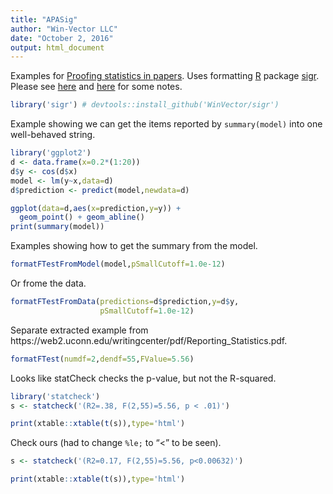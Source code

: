 ```yaml
---
title: "APASig"
author: "Win-Vector LLC"
date: "October 2, 2016"
output: html_document
---
```


Examples for [Proofing statistics in papers](http://www.win-vector.com/blog/2016/10/proofing-statistics-in-papers/).  Uses formatting [R](https://cran.r-project.org) package [sigr](https://github.com/WinVector/sigr). Please see [here](https://web2.uconn.edu/writingcenter/pdf/Reporting_Statistics.pdf) and [here](http://my.ilstu.edu/~jhkahn/apastats.html) for some notes.

```r
library('sigr') # devtools::install_github('WinVector/sigr')
```

Example showing we can get the items reported by `summary(model)` into one
well-behaved string.

```r
library('ggplot2')
d <- data.frame(x=0.2*(1:20))
d$y <- cos(d$x)
model <- lm(y~x,data=d)
d$prediction <- predict(model,newdata=d)

ggplot(data=d,aes(x=prediction,y=y)) +
  geom_point() + geom_abline() 
print(summary(model))
```

Examples showing how to get the summary from the model.

```r
formatFTestFromModel(model,pSmallCutoff=1.0e-12)
```

Or frome the data.

```r
formatFTestFromData(predictions=d$prediction,y=d$y,
                    pSmallCutoff=1.0e-12)
```

Separate extracted example from https://web2.uconn.edu/writingcenter/pdf/Reporting_Statistics.pdf.

```r
formatFTest(numdf=2,dendf=55,FValue=5.56)
```

Looks like statCheck checks the p-value, but not the R-squared.

```r
library('statcheck')
s <- statcheck('(R2=.38, F(2,55)=5.56, p < .01)')
```
```r
print(xtable::xtable(t(s)),type='html')
```

Check ours (had to change <code>%le;</code> to "<" to be seen).

```r
s <- statcheck('(R2=0.17, F(2,55)=5.56, p<0.00632)')
```
```r
print(xtable::xtable(t(s)),type='html')
```

